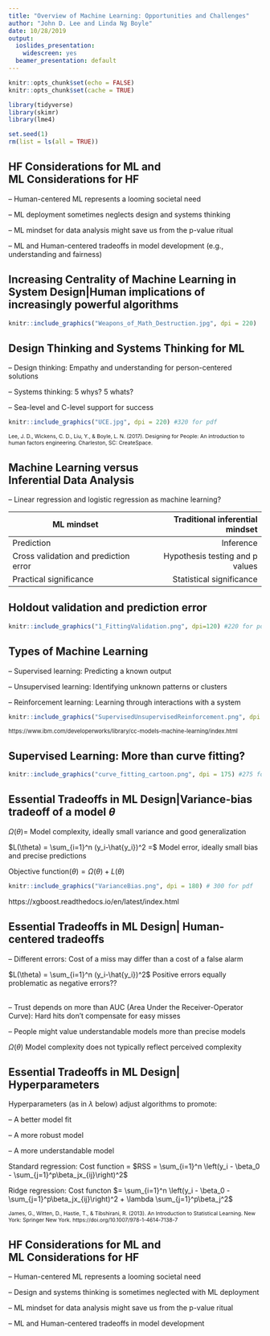```yaml
---
title: "Overview of Machine Learning: Opportunities and Challenges"
author: "John D. Lee and Linda Ng Boyle"
date: 10/28/2019
output:
  ioslides_presentation:
    widescreen: yes
  beamer_presentation: default
---
```


```r
knitr::opts_chunk$set(echo = FALSE)
knitr::opts_chunk$set(cache = TRUE)

library(tidyverse)
library(skimr)
library(lme4)

set.seed(1)
rm(list = ls(all = TRUE))
```


## HF Considerations for ML and <br> ML Considerations for HF
-- Human-centered ML represents a looming societal need

-- ML deployment sometimes neglects design and systems thinking

-- ML mindset for data analysis might save us from the p-value ritual

-- ML and Human-centered tradeoffs in model development (e.g., understanding and fairness)



## Increasing Centrality of Machine Learning in System Design|Human implications of increasingly powerful algorithms

```r
knitr::include_graphics("Weapons_of_Math_Destruction.jpg", dpi = 220)
```



## Design Thinking and Systems Thinking for ML{.smaller}

-- Design thinking: Empathy and understanding for person-centered solutions

-- Systems thinking: 5 whys? 5 whats?

-- Sea-level and C-level support for success


```r
knitr::include_graphics("UCE.jpg", dpi = 220) #320 for pdf

```

<span style="font-size:.75em">
Lee, J. D., Wickens, C. D., Liu, Y., & Boyle, L. N. (2017). Designing for People: An introduction to human factors engineering. Charleston, SC: CreateSpace.
</span>





## Machine Learning versus <br> Inferential Data Analysis{.bigger}

-- Linear regression and logistic regression as machine learning?

ML mindset| Traditional inferential mindset
-----|-----:
Prediction|Inference
Cross validation and prediction error|Hypothesis testing and p values
Practical significance|Statistical significance



## Holdout validation and prediction error

```r
knitr::include_graphics("1_FittingValidation.png", dpi=120) #220 for pdf
```



## Types of Machine Learning
-- Supervised learning: Predicting a known output

-- Unsupervised learning: Identifying unknown patterns or clusters

-- Reinforcement learning: Learning through interactions with a system

```r
knitr::include_graphics("SupervisedUnsupervisedReinforcement.png", dpi = 90) #190 for pdf
```
<span style="font-size:.8em">
https://www.ibm.com/developerworks/library/cc-models-machine-learning/index.html
</span>



## Supervised Learning: More than curve fitting?
```r
knitr::include_graphics("curve_fitting_cartoon.png", dpi = 175) #275 for pdf
```



## Essential Tradeoffs in ML Design|Variance-bias tradeoff of a model $\theta${.smaller}
$\Omega(\theta)=$ Model complexity, ideally small variance and good generalization

$L(\theta) =  \sum_{i=1}^n (y_i-\hat{y_i})^2 =$ Model error, ideally small bias and precise predictions

Objective function$(\theta) = \Omega(\theta) + L(\theta)$

```r
knitr::include_graphics("VarianceBias.png", dpi = 180) # 300 for pdf
```

https://xgboost.readthedocs.io/en/latest/index.html


## Essential Tradeoffs in ML Design| Human-centered tradeoffs
-- Different errors: Cost of a miss may differ than a cost of a false alarm

$L(\theta) =  \sum_{i=1}^n (y_i-\hat{y_i})^2$ Positive errors equally problematic as negative errors??
<br />
<br />

-- Trust depends on more than AUC (Area Under the Receiver-Operator Curve): Hard hits don't compensate for easy misses

-- People might value understandable models more than precise models

$\Omega(\theta)$ Model complexity does not typically reflect perceived complexity 



## Essential Tradeoffs in ML Design| Hyperparameters{.build}

Hyperparameters (as in $\lambda$ below) adjust algorithms to promote:

-- A better model fit

-- A more robust model

-- A more understandable model

Standard regression: Cost function = $RSS = \sum_{i=1}^n \left(y_i - \beta_0 - \sum_{j=1}^p\beta_jx_{ij}\right)^2$

Ridge regression: Cost functon $= \sum_{i=1}^n \left(y_i - \beta_0 - \sum_{j=1}^p\beta_jx_{ij}\right)^2 + \lambda \sum_{j=1}^p\beta_j^2$

<span style="font-size:.75em">
James, G., Witten, D., Hastie, T., & Tibshirani, R. (2013). An Introduction to Statistical Learning. New York: Springer New York. https://doi.org/10.1007/978-1-4614-7138-7
</span>





## HF Considerations for ML and <br> ML Considerations for HF{.build}
-- Human-centered ML represents a looming societal need

-- Design and systems thinking is sometimes neglected with ML deployment

-- ML mindset for data analysis might save us from the p-value ritual

-- ML and Human-centered tradeoffs in model development

